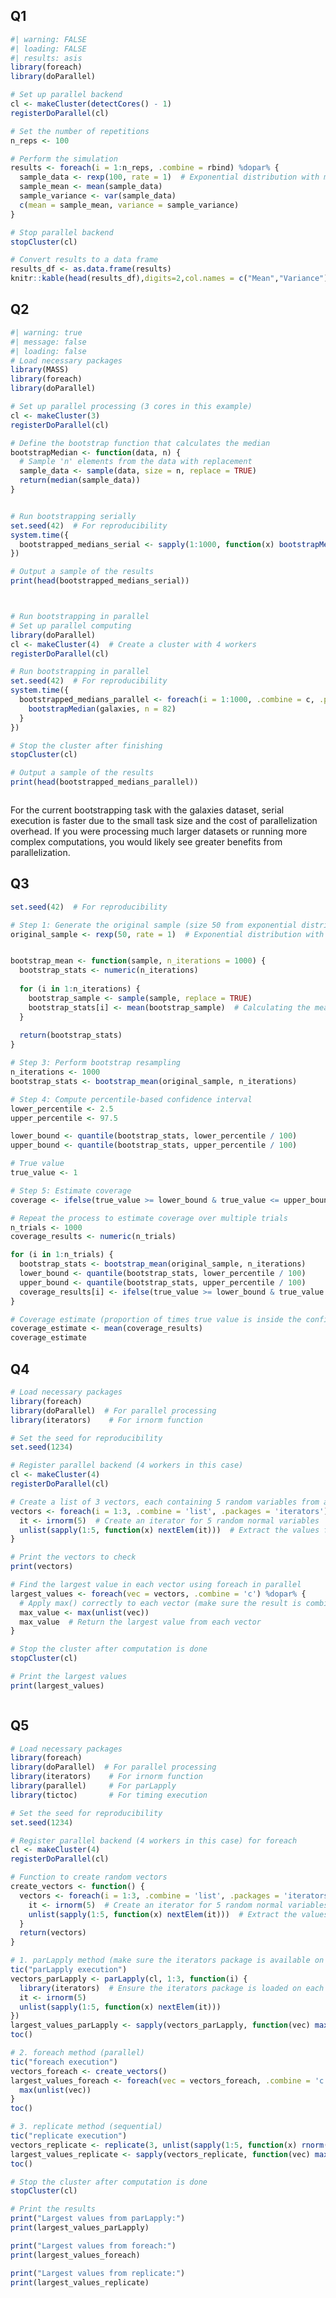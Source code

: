 
## Q1
```r
#| warning: FALSE
#| loading: FALSE
#| results: asis
library(foreach)
library(doParallel)

# Set up parallel backend
cl <- makeCluster(detectCores() - 1)
registerDoParallel(cl)

# Set the number of repetitions
n_reps <- 100

# Perform the simulation
results <- foreach(i = 1:n_reps, .combine = rbind) %dopar% {
  sample_data <- rexp(100, rate = 1)  # Exponential distribution with mean 1 (rate = 1)
  sample_mean <- mean(sample_data)
  sample_variance <- var(sample_data)
  c(mean = sample_mean, variance = sample_variance)
}

# Stop parallel backend
stopCluster(cl)

# Convert results to a data frame
results_df <- as.data.frame(results)
knitr::kable(head(results_df),digits=2,col.names = c("Mean","Variance"),caption="")

```

## Q2
```r
#| warning: true
#| message: false
#| loading: false
# Load necessary packages
library(MASS)
library(foreach)
library(doParallel)

# Set up parallel processing (3 cores in this example)
cl <- makeCluster(3)
registerDoParallel(cl)

# Define the bootstrap function that calculates the median
bootstrapMedian <- function(data, n) {
  # Sample 'n' elements from the data with replacement
  sample_data <- sample(data, size = n, replace = TRUE)
  return(median(sample_data))
}


# Run bootstrapping serially
set.seed(42)  # For reproducibility
system.time({
  bootstrapped_medians_serial <- sapply(1:1000, function(x) bootstrapMedian(galaxies, n = 82))
})

# Output a sample of the results
print(head(bootstrapped_medians_serial))



# Run bootstrapping in parallel
# Set up parallel computing
library(doParallel)
cl <- makeCluster(4)  # Create a cluster with 4 workers
registerDoParallel(cl)

# Run bootstrapping in parallel
set.seed(42)  # For reproducibility
system.time({
  bootstrapped_medians_parallel <- foreach(i = 1:1000, .combine = c, .packages = "MASS") %dopar% {
    bootstrapMedian(galaxies, n = 82)
  }
})

# Stop the cluster after finishing
stopCluster(cl)

# Output a sample of the results
print(head(bootstrapped_medians_parallel))



```

For the current bootstrapping task with the galaxies dataset, serial execution is faster due to the small task size and the cost of parallelization overhead. If you were processing much larger datasets or running more complex computations, you would likely see greater benefits from parallelization.

## Q3
```r
set.seed(42)  # For reproducibility

# Step 1: Generate the original sample (size 50 from exponential distribution)
original_sample <- rexp(50, rate = 1)  # Exponential distribution with mean = 1


bootstrap_mean <- function(sample, n_iterations = 1000) {
  bootstrap_stats <- numeric(n_iterations)
  
  for (i in 1:n_iterations) {
    bootstrap_sample <- sample(sample, replace = TRUE)
    bootstrap_stats[i] <- mean(bootstrap_sample)  # Calculating the mean for each bootstrap sample
  }
  
  return(bootstrap_stats)
}

# Step 3: Perform bootstrap resampling
n_iterations <- 1000
bootstrap_stats <- bootstrap_mean(original_sample, n_iterations)

# Step 4: Compute percentile-based confidence interval
lower_percentile <- 2.5
upper_percentile <- 97.5

lower_bound <- quantile(bootstrap_stats, lower_percentile / 100)
upper_bound <- quantile(bootstrap_stats, upper_percentile / 100)

# True value 
true_value <- 1

# Step 5: Estimate coverage
coverage <- ifelse(true_value >= lower_bound & true_value <= upper_bound, 1, 0)

# Repeat the process to estimate coverage over multiple trials
n_trials <- 1000
coverage_results <- numeric(n_trials)

for (i in 1:n_trials) {
  bootstrap_stats <- bootstrap_mean(original_sample, n_iterations)
  lower_bound <- quantile(bootstrap_stats, lower_percentile / 100)
  upper_bound <- quantile(bootstrap_stats, upper_percentile / 100)
  coverage_results[i] <- ifelse(true_value >= lower_bound & true_value <= upper_bound, 1, 0)
}

# Coverage estimate (proportion of times true value is inside the confidence interval)
coverage_estimate <- mean(coverage_results)
coverage_estimate

```

## Q4
```r
# Load necessary packages
library(foreach)
library(doParallel)  # For parallel processing
library(iterators)    # For irnorm function

# Set the seed for reproducibility
set.seed(1234)

# Register parallel backend (4 workers in this case)
cl <- makeCluster(4)
registerDoParallel(cl)

# Create a list of 3 vectors, each containing 5 random variables from a normal distribution
vectors <- foreach(i = 1:3, .combine = 'list', .packages = 'iterators') %dopar% {
  it <- irnorm(5)  # Create an iterator for 5 random normal variables
  unlist(sapply(1:5, function(x) nextElem(it)))  # Extract the values from the iterator
}

# Print the vectors to check
print(vectors)

# Find the largest value in each vector using foreach in parallel
largest_values <- foreach(vec = vectors, .combine = 'c') %dopar% {
  # Apply max() correctly to each vector (make sure the result is combined as a vector of max values)
  max_value <- max(unlist(vec))  
  max_value  # Return the largest value from each vector
}

# Stop the cluster after computation is done
stopCluster(cl)

# Print the largest values
print(largest_values)



```

## Q5
```r
# Load necessary packages
library(foreach)
library(doParallel)  # For parallel processing
library(iterators)    # For irnorm function
library(parallel)     # For parLapply
library(tictoc)       # For timing execution

# Set the seed for reproducibility
set.seed(1234)

# Register parallel backend (4 workers in this case) for foreach
cl <- makeCluster(4)
registerDoParallel(cl)

# Function to create random vectors
create_vectors <- function() {
  vectors <- foreach(i = 1:3, .combine = 'list', .packages = 'iterators') %dopar% {
    it <- irnorm(5)  # Create an iterator for 5 random normal variables
    unlist(sapply(1:5, function(x) nextElem(it)))  # Extract the values from the iterator
  }
  return(vectors)
}

# 1. parLapply method (make sure the iterators package is available on the worker nodes)
tic("parLapply execution")
vectors_parLapply <- parLapply(cl, 1:3, function(i) {
  library(iterators)  # Ensure the iterators package is loaded on each worker
  it <- irnorm(5)
  unlist(sapply(1:5, function(x) nextElem(it)))
})
largest_values_parLapply <- sapply(vectors_parLapply, function(vec) max(unlist(vec)))
toc()

# 2. foreach method (parallel)
tic("foreach execution")
vectors_foreach <- create_vectors()
largest_values_foreach <- foreach(vec = vectors_foreach, .combine = 'c') %dopar% {
  max(unlist(vec))
}
toc()

# 3. replicate method (sequential)
tic("replicate execution")
vectors_replicate <- replicate(3, unlist(sapply(1:5, function(x) rnorm(1))), simplify = FALSE)
largest_values_replicate <- sapply(vectors_replicate, function(vec) max(vec))
toc()

# Stop the cluster after computation is done
stopCluster(cl)

# Print the results
print("Largest values from parLapply:")
print(largest_values_parLapply)

print("Largest values from foreach:")
print(largest_values_foreach)

print("Largest values from replicate:")
print(largest_values_replicate)

```

